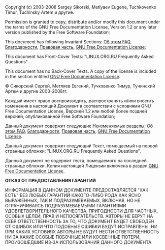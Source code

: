 Copyright (c) 2003-2008 Sergey Sikorski, Metlyaev Eugene, Tuchkovenko Timur, Tuchinsky Artem и другие.

Permission is granted to copy, distribute and/or modify this document under the terms of the GNU Free Documentation License, Version 1.2 or any later version published by the Free Software Foundation;

This document has following Invariant Sections: [[Об этом FAQ]], [[Благодарности]], [[Правовая часть]], [[GNU Free Documentation License]];

This document has Front-Cover Texts: "LINUX.ORG.RU Frequently Asked Questions".

This document has no Back-Cover Texts. A copy of the license is included in the section entitled [[GNU Free Documentation License]].

© Сикорский Сергей, Метляев Евгений, Тучковенко Тимур, Тучинский Артем и другие 2003-2008гг.

Каждый имеет право воспроизводить, распространять и/или вносить изменения в настоящий Документ в соответствии с условиями GNU Free Documentation License, Версией 1.2 или любой более поздней версией, опубликованной Free Software Foundation;

Данный документ содержит следующие Неизменяемые разделы; [[Об этом FAQ]], [[Благодарности]], [[Правовая часть]], [[GNU Free Documentation License]].

Данный документ содержит следующий Текст, помещаемый на первой странице обложки: "LINUX.ORG.RU Frequently Asked Questions".

Данный документ не содержит теста, помещаемого на последней странице обложки. Копия настоящей Лицензии включена в раздел [[GNU Free Documentation License]].

'''ОТКАЗ ОТ ПРЕДОСТАВЛЕНИЯ ГАРАНТИЙ'''

ИНФОРМАЦИЯ В ДАННОМ ДОКУМЕНТЕ ПРЕДОСТАВЛЯЕТСЯ "КАК ЕСТЬ" БЕЗ ЛЮБЫХ ГАРАНТИЙ КАКОГО-ЛИБО РОДА КАК ЯСНО ВЫРАЖЕННЫХ, ТАК И ПОДРАЗУМЕВАЕМЫХ, ВКЛЮЧАЯ, НО НЕ ОГРАНИЧИВАЯСЬ ПОДРАЗУМЕВАЕМЫМИ ГАРАНТИЯМИ УДОВЛЕТВОРИТЕЛЬНОГО КАЧЕСТВА, ПРИГОДНОСТИ ДЛЯ ЧАСТНЫХ, ОСОБЫХ ЦЕЛЕЙ, ПРАВ И НЕПОСЯГАТЕЛЬСТВ. АВТОРЫ НЕ БЕРУТ НА СЕБЯ ОТВЕТСТВЕННОСТЬ ЗА ТО, ЧТО ДОКУМЕНТ БУДЕТ СВОБОДЕН ОТ ОШИБОК ИЛИ ЧТО ПОДОБНЫЕ ОШИБКИ БУДУТ ИСПРАВЛЕНЫ. НИ ПРИ КАКИХ УСЛОВИЯХ АВТОРЫ НЕ БУДУТ НЕСТИ ОТВЕТСТВЕННОСТЬ НИ ЗА КАКИЕ ОСОБЫЕ ПОБОЧНЫЕ ИЛИ КОСВЕННЫЕ ПОТЕРИ, ПРОИЗОШЕДШИЕ ИЗ-ЗА ИСПОЛЬЗОВАНИЯ ДАННОГО ДОКУМЕНТА.

